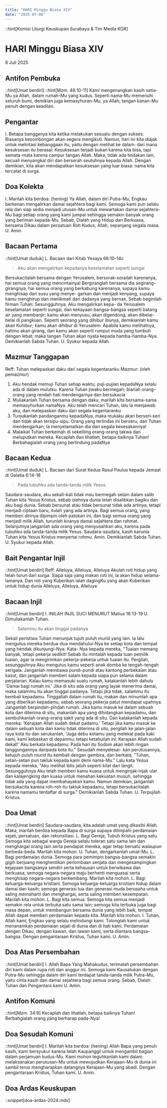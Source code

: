 ```yaml
---
title: "HARI Minggu Biasa XIV"
date: "2025-07-06"
---
```

::hint[Komisi Liturgi Keuskupan Surabaya & Tim Media KGR]
# HARI Minggu Biasa XIV
6 Juli 2025


## Antifon Pembuka
::hint[Umat berdiri]
::hint[Mzm. 48:10-11]
Kami mengenangkan kasih setia-Mu ya Allah, dalam rumah-Mu yang kudus. Seperti nama-Mu memenuhi seluruh bumi, demikian juga kemasyhuran-Mu, ya Allah; tangan kanan-Mu penuh dengan keadilan. 

## Pengantar
I. Betapa bangganya kita ketika melakukan sesuatu dengan sukses. Biasanya kesombongan akan segera mengikuti. Namun, hari ini kita diajak untuk melintasi kebanggaan itu, yaitu dengan melihat ke dalam: dari mana kesuksesan itu berasal. Kesuksesan terjadi bukan karena kita bisa, tapi semata-mata karena campur tangan Allah. Maka, tidak ada tindakan lain, kecuali menyangkal diri dan berserah seutuhnya kepada Allah. Dengan demikian, kita akan mendapatkan kesuksesan yang luar biasa: nama kita tercatat di surga. 

## Doa Kolekta
I. Marilah kita berdoa: (hening)
Ya Allah, dalam diri Putra-Mu, Engkau berkenan mengalirkan damai sejahtera bagi kami. Semoga kami pun selalu rela dan siap sedia menjadi utusan-Mu untuk mewartakan damai sejahtera-Mu bagi setiap orang yang kami jumpai sehingga semakin banyak orang yang beriman kepada-Mu. Sebab, Dialah yang Hidup dan Berkuasa, bersama Dikau dalam persatuan Roh Kudus, Allah, sepanjang segala masa. 
U. Amin

## Bacaan Pertama
::hint[Umat duduk]
L. Bacaan dari Kitab Yesaya 66:10-14c
> Aku akan mengalirkan kepadanya keselamatan seperti sungai

Bersukacitalah bersama dengan Yerusalem, bersorak-sorailah karenanya, hai semua orang yang mencintainya! Bergiranglah bersama dia segirang-girangnya, hai semua orang yang berkabung karenanya, supaya kamu menghisap dari susu yang menye- garkan dan menjadi kenyang, supaya kamu menghirup dan menikmati dari dadanya yang bernas. Sebab beginilah firman Tuhan: Sesungguhnya, Aku mengalirkan kepa- da Yerusalem keselamatan seperti sungai, dan kekayaan bangsa-bangsa seperti batang air yang membanjir; kamu akan menyusu, akan digendong, akan dibelai-belai di pangkuan. Seperti seorang yang dihibur ibunya, demikianlah kamu akan Kuhibur; kamu akan dihibur di Yerusalem. Apabila kamu melihatnya, hatimu akan girang, dan kamu akan seperti rumput muda yang tumbuh dengan lebat; maka tangan Tuhan akan nyata kepada hamba-hamba-Nya. 
Demikianlah Sabda Tuhan. 
U. Syukur kepada Allah.

## Mazmur Tanggapan
Reff: Tuhan melepaskan daku dari segala kegentaranku
Mazmur: (oleh pemazmur)
1. Aku hendak memuji Tuhan setiap waktu; puji-pujian kepadaNya selalu ada di dalam mulutku. Karena Tuhan jiwaku bermegah; biarlah orang-orang yang rendah hati mendengarnya dan bersukacia
2. Muliakanlah Tuhan bersama dengan daku, marilah kita bersama-sama memasyhurkan namaNya. Aku telah mencari Tuhan, lalu Ia menjawab aku, dan melepaskan daku dari segala kegentaranku
3. Tunjukanlah pandanganmu kepadaNya, maka mukaku akan berseri-seri dan tidak akan tersipu-sipu. Orang yang terlindas ini berseru, dan Tuhan mendengarkan; Ia menyelamatkan dia dari segala kesesakannya!
4. Malaikat Tuhan berkemah di sekeliling orang-orang takwa dan meluputkan mereka. Kecaplah dan lihatlah, betapa baiknya Tuhan! Berbahagialah orang yang berlindung padaNya

## Bacaan Kedua
::hint[Umat duduk]
L. Bacaan dari Surat Kedua Rasul Paulus kepada Jemaat di Galatia 6:14-18
> Pada tubuhku ada tanda-tanda milik Yesus.

Saudara-saudara, aku sekali-kali tidak mau bermegah selain dalam salib Tuhan kita Yesus Kristus, sebab olehnya dunia telah disalibkan bagiku dan aku bagi dunia. Sebab bersunat atau tidak bersunat tidak ada artinya; tetapi menjadi ciptaan baru, itulah yang ada artinya. Bagi semua orang, yang memberi dirinya dipimpin oleh patokan ini, dan bagi semua orang yang menjadi milik Allah, turunlah kiranya damai sejahtera dan rahmat. Selanjutnya janganlah ada orang yang menyusahkan aku, karena pada tubuhku ada tanda-tanda milik Yesus. Saudara-saudara, kasih karunia Tuhan kita Yesus Kristus menyertai rohmu. Amin. Demikianlah Sabda Tuhan. 
U. Syukur kepada Allah. 

## Bait Pengantar Injil
::hint[Umat berdiri]
Reff: Alleluya, Alleluya, Alleluya
Akulah roti hidup yang telah turun dari surga. Siapa saja yang makan roti ini, ia akan hidup selama-lamanya. Dan roti yang Kuberikan ialah dagingKu yang akan Kuberikan untuk hidup dunia
Alleluya, Alleluya, Alleluya

## Bacaan Injil
::hint[Umat berdiri]
I. INILAH INJIL SUCI MENURUT Matius 16:13-19
U. Dimuliakanlah Tuhan.
> Salammu itu akan tinggal padanya

Sekali peristiwa Tuhan menunjuk tujuh puluh murid yang lain. Ia lalu mengutus mereka berdua-dua mendahului-Nya ke setiap kota dan tempat yang hendak dikunjungi-Nya. Kata- Nya kepada mereka, "Tuaian memang banyak, tetapi pekerja sedikit! Sebab itu mintalah kepada tuan pemilik tuaian, agar ia mengirimkan pekerja-pekerja untuk tuaian itu. Pergilah, sesungguhnya Aku mengutus kamu seperti anak domba ke tengah-tengah serigala. Janganlah membawa pundi-pundi atau kantong perbekalan atau kasut, dan janganlah memberi salam kepada siapa pun selama dalam perjalanan. Kalau kamu memasuki suatu rumah, katakanlah lebih dahulu 'Damai bagi rumah ini.' Jika di situ ada orang yang layak menerima damai, maka salammu itu akan tinggal padanya. Tetapi jika tidak, salammu itu kembali kepadamu. Tinggallah dalam rumah itu, makan dan minumlah apa yang diberikan kepadamu, sebab seorang pekerja patut mendapat upahnya. Janganlah berpindah-pindah rumah. Jika kamu masuk ke dalam sebuah kota dan diterima di situ, makanlah apa yang dihidangkan kepadamu, dan sembuhkanlah orang-orang sakit yang ada di situ. Dan katakanlah kepada mereka: 'Kerajaan Allah sudah dekat padamu.' Tetapi jika kamu masuk ke dalam sebuah kota dan kamu tidak diterima di situ, pergilah ke jalan-jalan raya kota itu dan serukanlah, 'Juga debu kotamu yang melekat pada kaki kami, kami kebaskan di depanmu; tetapi ketahuilah ini: Kerajaan Allah sudah dekat!' Aku berkata kepadamu: Pada hari itu Sodom akan lebih ringan tanggungannya daripada kota itu." Sesudah menyelesai- kan perutusannya, ketujuh puluh murid itu kembali dengan gembira, dan berkata, "Tuhan, setan-setan pun takluk kepada kami demi nama-Mu." Lalu kata Yesus kepada mereka, "Aku melihat iblis jatuh seperti kilat dari langit. Sesungguhnya Aku telah memberi kamu kuasa untuk menginjak-injak ular dan kalajengking dan kuasa untuk menahan kekuatan musuh, sehingga tidak ada yang dapat membahayakan kamu. Namun demikian, janganlah bersukacita karena roh-roh itu takluk kepadamu, tetapi bersukacitalah karena namamu terdaftar di surga." 
Demikianlah Sabda Tuhan. 
U. Terpujilah Kristus.

## Doa Umat
::hint[Umat berdiri]
Saudara-saudara, kita adalah umat yang dikasihi Allah. Maka, marilah berdoa kepada Bapa di surga supaya dilimpahi perdamaian sejati, persatuan, dan rekonsiliasi. 
L. Bagi Gereja, Tubuh Kristus yang satu. Semoga kita sebagai warga Gereja selalu toleran satu sama lain dan menghargai orang lain serta pendapat mereka, agar tetap bersatu walaupun berbeda-beda. Marilah kita mohon. 
U. Tuhan, dengarkanlah umat-Mu. 
L. Bagi perdamaian dunia. Semoga para pemimpin bangsa-bangsa semakin gigih berjuang menghentikan perlombaan senjata dan mengesampingkan kejayaan bangsanya sendiri serta kehausan untuk berwibawa dan berkuasa; semoga negara-negara maju berhenti menguasai serta menghisap negara-negara berkembang. Marilah kita mohon. 
L. Bagi keluarga-keluarga kristiani. Semoga keluarga-keluarga kristiani hidup dalam damai dan kasih; semoga generasi tua dan generasi muda berusaha untuk saling memahami dan menghargai, serta saling memberi kesempatan. Marilah kita mohon. 
L. Bagi kita semua. Semoga kita semua menjadi semakin rela untuk terbuka satu sama lain; semoga kita terbuka juga bagi masa depan, untuk membangun bersama dunia yang lebih baik, tempat Allah dapat memberi perdamaian kepada kita. Marilah kita mohon. 
I. Tuhan, Allah kami, Engkau yang selalu melindungi kami. Tolonglah kami untuk menanamkan perdamaian sejati di dunia dan di hati kami. Perdamaian dengan Dikau, dengan kawan, dan lawan kami, serta diantara bangsa-bangsa. Dengan pengantaraan Kristus, Tuhan kami. 
U. Amin. 


## Doa Atas Persembahan
::hint[Umat berdiri]
I. Allah Bapa Yang Mahakudus, terimalah persembahan diri kami dalam rupa roti dan anggur ini. Semoga kami Kausatukan dengan Putra-Mu sehingga dalam diri kami terdapat tanda-tanda milik Putra-Mu, yaitu cinta kasih dan damai sejahtera bagi semua orang. Sebab, Dialah Tuhan dan Pengantara kami
U. Amin.

## Antifon Komuni
::hint[Mzm. 34:9]
Kecaplah dan lihatlah, betapa baiknya Tuhan! Berbahgialah orang yang berharap pada-Nya! 

## Doa Sesudah Komuni
::hint[Umat berdiri]
I. Marilah kita berdoa: (hening)
Allah Bapa yang penuh kasih, kami bersyukur karena telah Kaupanggil untuk mengambil bagian dalam perjamuan kudus-Mu. Kami mohon teguhkanlah kami dalam melaksanakan perutusan-Mu untuk mewujudkan Kerajaan-Mu di dunia ini sambil terus mengharapkan datangnya Kerajaan-Mu yang abadi. Dengan pengantaraan Kristus, Tuhan kami. 
U. Amin. 

## Doa Ardas Keuskupan
::snippet[doa-ardas-2024.mdx]
